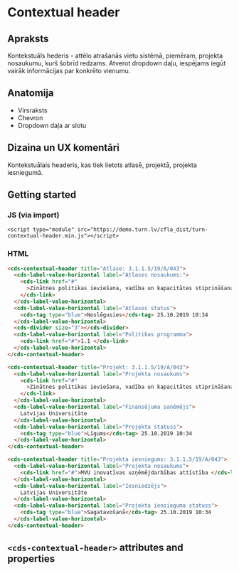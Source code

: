 
# Contextual header

## Apraksts

Kontekstuāls hederis - attēlo atrašanās vietu sistēmā, piemēram, projekta
nosaukumu, kurš šobrīd redzams. Atverot dropdown daļu, iespējams iegūt vairāk
informācijas par konkrēto vienumu.

## Anatomija

- Virsraksts
- Chevron
- Dropdown daļa ar slotu

## Dizaina un UX komentāri

Kontekstuālais headeris, kas tiek lietots atlasē, projektā, projekta iesniegumā.

## Getting started

### JS (via import)

```imoprt
<script type="module" src="https://demo.turn.lv/cfla_dist/turn-contextual-header.min.js"></script>
```

### HTML

```html
<cds-contextual-header title="Atlase: 3.1.1.5/19/A/043">
  <cds-label-value-horizontal label="Atlases nosaukums:">
    <cds-link href="#"
      >Zinātnes politikas ieviešana, vadība un kapacitātes stiprināšana
    </cds-link>
  </cds-label-value-horizontal>
  <cds-label-value-horizontal label="Atlases status">
    <cds-tag type="blue">Noslēgusies</cds-tag> 25.10.2019 10:34
  </cds-label-value-horizontal>
  <cds-divider size="3"></cds-divider>
  <cds-label-value-horizontal label="Politikas programma">
    <cds-link href="#">1.1 </cds-link>
  </cds-label-value-horizontal>
</cds-contextual-header>

<cds-contextual-header title="Projekt: 3.1.1.5/19/A/043">
  <cds-label-value-horizontal label="Projekta nosaukums">
    <cds-link href="#"
      >Zinātnes politikas ieviešana, vadība un kapacitātes stiprināšana
    </cds-link>
  </cds-label-value-horizontal>
  <cds-label-value-horizontal label="Finansējuma saņēmējs">
    Latvijas Universitāte
  </cds-label-value-horizontal>
  <cds-label-value-horizontal label="Projekta statuss">
    <cds-tag type="blue">Līgums</cds-tag> 25.10.2019 10:34
  </cds-label-value-horizontal>
</cds-contextual-header>

<cds-contextual-header title="Projekta iesniegums: 3.1.1.5/19/A/043">
  <cds-label-value-horizontal label="Projekta nosaukums">
    <cds-link href="#">MVU inovatīvas uzņēmējdarbības attīstība </cds-link>
  </cds-label-value-horizontal>
  <cds-label-value-horizontal label="Iesniedzējs">
    Latvijas Universitāte
  </cds-label-value-horizontal>
  <cds-label-value-horizontal label="Projekta iensieguma statuss">
    <cds-tag type="blue">Sagatavošanā</cds-tag> 25.10.2019 10:34
  </cds-label-value-horizontal>
</cds-contextual-header>
```

## `<cds-contextual-header>` attributes and properties

<Props of="cds-contextual-header" />
